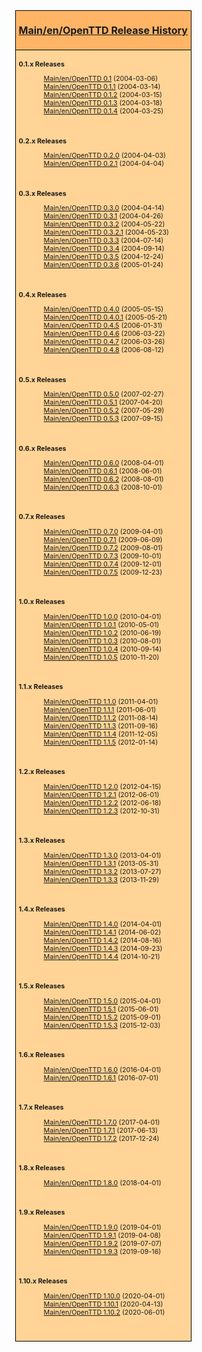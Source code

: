 {{en/-}}
<div style="float:right; padding-left:12px; background:#ffffff;">
<div style="border:1px solid #000000; background:#ffb466; padding:5px; -moz-border-radius-topleft:5px; -moz-border-radius-topright:5px; font-size: 12pt;">
<center><strong><font size="3">[[Main/en/OpenTTD Release History]]</font></strong></center></div>
<div style="border:1px solid black; border-top-width: 0px; background:#ffd496; padding:5px; -moz-border-radius-bottomleft:5px; -moz-border-radius-bottomright:8px; font-size: 8pt;">

<div class="mw-collapsible {{#ifeq:{{{expand}}}|0.1| |mw-collapsed}}">
'''0.1.x Releases'''
<div class="mw-collapsible-content" style="clear:both">
:[[Main/en/OpenTTD 0.1]] (2004-03-06)
:[[Main/en/OpenTTD 0.1.1]] (2004-03-14)
:[[Main/en/OpenTTD 0.1.2]] (2004-03-15)
:[[Main/en/OpenTTD 0.1.3]] (2004-03-18)
:[[Main/en/OpenTTD 0.1.4]] (2004-03-25)
<br/>
</div>
</div>

<div class="mw-collapsible {{#ifeq:{{{expand}}}|0.2| |mw-collapsed}}" style="clear:both">
'''0.2.x Releases'''
<div class="mw-collapsible-content">
:[[Main/en/OpenTTD 0.2.0]] (2004-04-03)
:[[Main/en/OpenTTD 0.2.1]] (2004-04-04)
<br/>
</div>
</div>

<div class="mw-collapsible {{#ifeq:{{{expand}}}|0.3| |mw-collapsed}}" style="clear:both">
'''0.3.x Releases'''
<div class="mw-collapsible-content">
:[[Main/en/OpenTTD 0.3.0]] (2004-04-14)
:[[Main/en/OpenTTD 0.3.1]] (2004-04-26)
:[[Main/en/OpenTTD 0.3.2]] (2004-05-22)
:[[Main/en/OpenTTD 0.3.2.1]] (2004-05-23)
:[[Main/en/OpenTTD 0.3.3]] (2004-07-14)
:[[Main/en/OpenTTD 0.3.4]] (2004-09-14)
:[[Main/en/OpenTTD 0.3.5]] (2004-12-24)
:[[Main/en/OpenTTD 0.3.6]] (2005-01-24)
<br/>
</div>
</div>

<div class="mw-collapsible {{#ifeq:{{{expand}}}|0.4| |mw-collapsed}}" style="clear:both">
'''0.4.x Releases'''
<div class="mw-collapsible-content">
:[[Main/en/OpenTTD 0.4.0]] (2005-05-15)
:[[Main/en/OpenTTD 0.4.0.1]] (2005-05-21)
:[[Main/en/OpenTTD 0.4.5]] (2006-01-31)
:[[Main/en/OpenTTD 0.4.6]] (2006-03-22)
:[[Main/en/OpenTTD 0.4.7]] (2006-03-26)
:[[Main/en/OpenTTD 0.4.8]] (2006-08-12)
<br/>
</div>
</div>

<div class="mw-collapsible {{#ifeq:{{{expand}}}|0.5| |mw-collapsed}}" style="clear:both">
'''0.5.x Releases'''
<div class="mw-collapsible-content">
:[[Main/en/OpenTTD 0.5.0]] (2007-02-27)
:[[Main/en/OpenTTD 0.5.1]] (2007-04-20)
:[[Main/en/OpenTTD 0.5.2]] (2007-05-29)
:[[Main/en/OpenTTD 0.5.3]] (2007-09-15)
<br/>
</div>
</div>

<div class="mw-collapsible {{#ifeq:{{{expand}}}|0.6| |mw-collapsed}}" style="clear:both">
'''0.6.x Releases'''
<div class="mw-collapsible-content">
:[[Main/en/OpenTTD 0.6.0]] (2008-04-01)
:[[Main/en/OpenTTD 0.6.1]] (2008-06-01)
:[[Main/en/OpenTTD 0.6.2]] (2008-08-01)
:[[Main/en/OpenTTD 0.6.3]] (2008-10-01)
<br/>
</div>
</div>

<div class="mw-collapsible {{#ifeq:{{{expand}}}|0.7| |mw-collapsed}}" style="clear:both">
'''0.7.x Releases'''
<div class="mw-collapsible-content">
:[[Main/en/OpenTTD 0.7.0]] (2009-04-01)
:[[Main/en/OpenTTD 0.7.1]] (2009-06-09)
:[[Main/en/OpenTTD 0.7.2]] (2009-08-01)
:[[Main/en/OpenTTD 0.7.3]] (2009-10-01)
:[[Main/en/OpenTTD 0.7.4]] (2009-12-01)
:[[Main/en/OpenTTD 0.7.5]] (2009-12-23)
<br/>
</div>
</div>

<div class="mw-collapsible {{#ifeq:{{{expand}}}|1.0| |mw-collapsed}}" style="clear:both">
'''1.0.x Releases'''
<div class="mw-collapsible-content">
:[[Main/en/OpenTTD 1.0.0]] (2010-04-01)
:[[Main/en/OpenTTD 1.0.1]] (2010-05-01)
:[[Main/en/OpenTTD 1.0.2]] (2010-06-19)
:[[Main/en/OpenTTD 1.0.3]] (2010-08-01)
:[[Main/en/OpenTTD 1.0.4]] (2010-09-14)
:[[Main/en/OpenTTD 1.0.5]] (2010-11-20)
<br/>
</div>
</div>

<div class="mw-collapsible {{#ifeq:{{{expand}}}|1.1| |mw-collapsed}}" style="clear:both">
'''1.1.x Releases'''
<div class="mw-collapsible-content">
:[[Main/en/OpenTTD 1.1.0]] (2011-04-01)
:[[Main/en/OpenTTD 1.1.1]] (2011-06-01)
:[[Main/en/OpenTTD 1.1.2]] (2011-08-14)
:[[Main/en/OpenTTD 1.1.3]] (2011-09-16)
:[[Main/en/OpenTTD 1.1.4]] (2011-12-05)
:[[Main/en/OpenTTD 1.1.5]] (2012-01-14)
<br/>
</div>
</div>

<div class="mw-collapsible {{#ifeq:{{{expand}}}|1.2| |mw-collapsed}}" style="clear:both">
'''1.2.x Releases'''
<div class="mw-collapsible-content">
:[[Main/en/OpenTTD 1.2.0]] (2012-04-15)
:[[Main/en/OpenTTD 1.2.1]] (2012-06-01)
:[[Main/en/OpenTTD 1.2.2]] (2012-06-18)
:[[Main/en/OpenTTD 1.2.3]] (2012-10-31)
<br/>
</div>
</div>

<div class="mw-collapsible {{#ifeq:{{{expand}}}|1.3| |mw-collapsed}}" style="clear:both">
'''1.3.x Releases'''
<div class="mw-collapsible-content">
:[[Main/en/OpenTTD 1.3.0]] (2013-04-01)
:[[Main/en/OpenTTD 1.3.1]] (2013-05-31)
:[[Main/en/OpenTTD 1.3.2]] (2013-07-27)
:[[Main/en/OpenTTD 1.3.3]] (2013-11-29)
<br/>
</div>
</div>

<div class="mw-collapsible {{#ifeq:{{{expand}}}|1.4| |mw-collapsed}}" style="clear:both">
'''1.4.x Releases'''
<div class="mw-collapsible-content">
:[[Main/en/OpenTTD 1.4.0]] (2014-04-01)
:[[Main/en/OpenTTD 1.4.1]] (2014-06-02)
:[[Main/en/OpenTTD 1.4.2]] (2014-08-16)
:[[Main/en/OpenTTD 1.4.3]] (2014-09-23)
:[[Main/en/OpenTTD 1.4.4]] (2014-10-21)
<br/>
</div>
</div>

<div class="mw-collapsible {{#ifeq:{{{expand}}}|1.5| |mw-collapsed}}" style="clear:both">
'''1.5.x Releases'''
<div class="mw-collapsible-content">
:[[Main/en/OpenTTD 1.5.0]] (2015-04-01)
:[[Main/en/OpenTTD 1.5.1]] (2015-06-01)
:[[Main/en/OpenTTD 1.5.2]] (2015-09-01)
:[[Main/en/OpenTTD 1.5.3]] (2015-12-03)
<br/>
</div>
</div>

<div class="mw-collapsible {{#ifeq:{{{expand}}}|1.6| |mw-collapsed}}" style="clear:both">
'''1.6.x Releases'''
<div class="mw-collapsible-content">
:[[Main/en/OpenTTD 1.6.0]] (2016-04-01)
:[[Main/en/OpenTTD 1.6.1]] (2016-07-01)
<br/>
</div>
</div>

<div class="mw-collapsible {{#ifeq:{{{expand}}}|1.7| |mw-collapsed}}" style="clear:both">
'''1.7.x Releases'''
<div class="mw-collapsible-content">
:[[Main/en/OpenTTD 1.7.0]] (2017-04-01)
:[[Main/en/OpenTTD 1.7.1]] (2017-06-13)
:[[Main/en/OpenTTD 1.7.2]] (2017-12-24)
<br/>
</div>
</div>

<div class="mw-collapsible {{#ifeq:{{{expand}}}|1.8| |mw-collapsed}}" style="clear:both">
'''1.8.x Releases'''
<div class="mw-collapsible-content">
:[[Main/en/OpenTTD 1.8.0]] (2018-04-01)
<br/>
</div>
</div>

<div class="mw-collapsible {{#ifeq:{{{expand}}}|1.9| |mw-collapsed}}" style="clear:both">
'''1.9.x Releases'''
<div class="mw-collapsible-content">
:[[Main/en/OpenTTD 1.9.0]] (2019-04-01)
:[[Main/en/OpenTTD 1.9.1]] (2019-04-08)
:[[Main/en/OpenTTD 1.9.2]] (2019-07-07)
:[[Main/en/OpenTTD 1.9.3]] (2019-09-16)
<br/>
</div>
</div>

<div class="mw-collapsible {{#ifeq:{{{expand|1.10}}}|1.10| |mw-collapsed}}" style="clear:both">
'''1.10.x Releases'''
<div class="mw-collapsible-content">
:[[Main/en/OpenTTD 1.10.0]] (2020-04-01)
:[[Main/en/OpenTTD 1.10.1]] (2020-04-13)
:[[Main/en/OpenTTD 1.10.2]] (2020-06-01)
<br/>
</div>
</div>

</div>
</div>